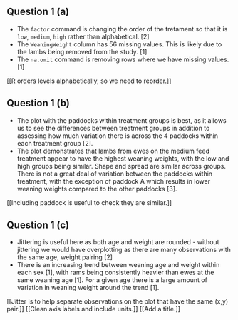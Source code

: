 ## Question 1 (a)

- The `factor` command is changing the order of the tretament so that it is `low`, `medium`, `high` rather than alphabetical. [2]
- The `WeaningWeight` column has 56 missing values. This is likely due to the lambs being removed from the study. [1]
- The `na.omit` command is removing rows where we have missing values. [1]

[[R orders levels alphabetically, so we need to reorder.]]

## Question 1 (b)

- The plot with the paddocks within treatment groups is best, as it allows us to see the differences between treatment groups in addition to assessing how much variation there is across the 4 paddocks within each treatment group [2].
- The plot demonstrates that lambs from ewes on the medium feed treatment appear to have the highest weaning weights, with the low and high groups being similar. Shape and spread are similar across groups. There is not a great deal of variation between the paddocks within treatment, with the exception of paddock A which results in lower weaning weights compared to the other paddocks [3].

[[Including paddock is useful to check they are similar.]]

## Question 1 (c)

- Jittering is useful here as both age and weight are rounded - without jittering we would have overplotting as there are many observations with the same age, weight pairing [2]
- There is an increasing trend between weaning age and weight within each sex [1], with rams being consistently heavier than ewes at the same weaning age [1]. For a given age there is a large amount of variation in weaning weight around the trend [1].

[[Jitter is to help separate observations on the plot that have the same (x,y) pair.]]
[[Clean axis labels and include units.]]
[[Add a title.]]

